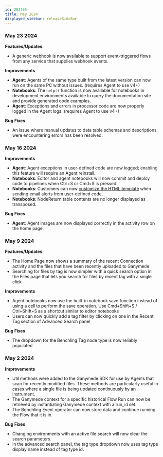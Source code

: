 ```yaml
---
id: 202405
title: May 2024
displayed_sidebar: releaseSideBar
---
```


### May 23 2024

**Features/Updates**
- A generic webhook is now available to support event-triggered flows from any service that supplies webhook events.

**Improvements**
- **Agent**: Agents of the same type built from the latest version can now run on the same PC without issues. (requires Agent to use v4+)
- **Notebooks**: The `help()` function is now available for notebooks in development environments available to query the documentation site and provide generated code examples.
- **Agent**: Exceptions and errors in processor code are now properly logged in the Agent logs. (requires Agent to use v4+)


**Bug Fixes**
- An issue where manual updates to data table schemas and descriptions were encountering errors has been resolved.

### May 16 2024

**Improvements**
- **Agent**: Agent exceptions in user-defined code are now logged; enabling this feature will require an Agent reinstall.
- **Notebooks**: Editor and agent notebooks will now commit and deploy code to pipelines when Ctrl+S or Cmd+S is pressed.
- **Notebooks**: Customers can now [customize the HTML template](../api/GanymedeClass#sending-emails-from-execute-function) when sending email alerts from user-defined code.
- **Notebooks**: NodeReturn table contents are no longer displayed as transposed.

**Bug Fixes**
- **Agent**: Agent images are now displayed correctly in the activity row on the home page.

### May 9 2024
**Features/Updates**
- The Home Page now shows a summary of the recent Connection activity and the files that have been recently uploaded to Ganymede
- Searching for files by tag is now simpler with a quick search option in the Files page that lets you search for files by recent tag with a single click

**Improvements**
- Agent notebooks now use the built-in notebook save function instead of using a cell to perform the save operation. Use Cmd+Shift+S / Ctrl+Shift+S as a shortcut similar to editor notebooks
- Users can now quickly add a tag filter by clicking on one in the Recent Tag section of Advanced Search panel 

**Bug Fixes**
- The dropdown for the Benchling Tag node type is now reliably populated

### May 2 2024
**Improvements**
- Util methods were added to the Ganymede SDK for use by Agents that scan for recently modified files. These methods are particularly useful in cases where a single file is being updated continuously by an instrument.
- The Ganymede context for a specific historical Flow Run can now be retrieved by instantiating Ganymede context with a run_id set.
- The Benchling Event operator can now store data and continue running the Flow that it is in.

**Bug Fixes**
- Changing environments with an active file search will now clear the search parameters.
- In the advanced search panel, the tag type dropdown now uses tag type display name instead of tag type id.